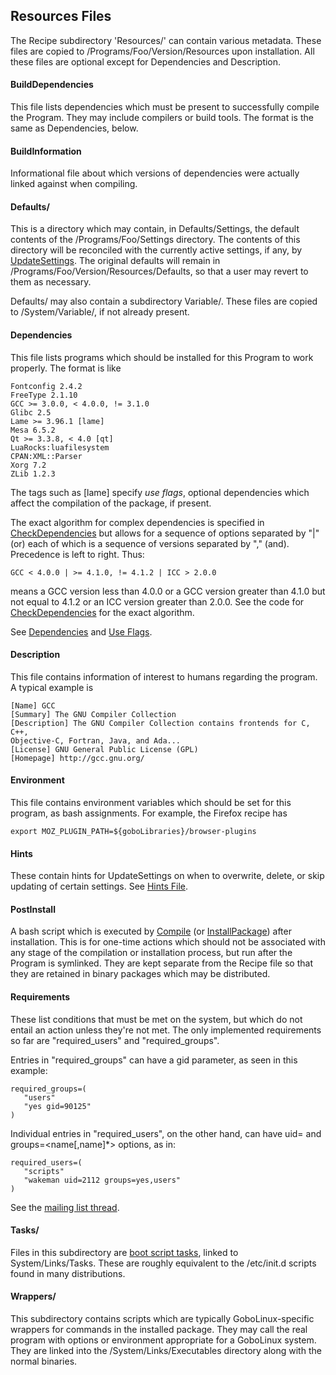 == Resources Files ==
The Recipe subdirectory 'Resources/' can contain various metadata.  These files are copied to /Programs/Foo/Version/Resources upon installation.
All these files are optional except for Dependencies and Description.

==== BuildDependencies ====
This file lists dependencies which must be present to successfully compile the Program.  They may include compilers or build tools.  The format is the same as Dependencies, below.
==== BuildInformation ====
Informational file about which versions of dependencies were actually linked against when compiling.
==== Defaults/ ====
This is a directory which may contain, in Defaults/Settings, the default contents of the /Programs/Foo/Settings directory.  The contents of this directory will be reconciled with the currently active settings, if any, by [[UpdateSettings]].  The original defaults will remain in /Programs/Foo/Version/Resources/Defaults, so that a user may revert to them as necessary.

Defaults/ may also contain a subdirectory Variable/.  These files are copied to /System/Variable/, if not already present.
==== Dependencies ====
This file lists programs which should be installed for this Program to work properly.
The format is like
<pre>
Fontconfig 2.4.2
FreeType 2.1.10
GCC >= 3.0.0, < 4.0.0, != 3.1.0
Glibc 2.5
Lame >= 3.96.1 [lame]
Mesa 6.5.2
Qt >= 3.3.8, < 4.0 [qt]
LuaRocks:luafilesystem
CPAN:XML::Parser
Xorg 7.2
ZLib 1.2.3
</pre>
The tags such as [lame] specify ''use flags'', optional dependencies which affect the compilation of the package, if present.

The exact algorithm for complex dependencies is specified in [[CheckDependencies]] but allows for a sequence of options separated by "|" (or) each of which is a sequence of versions separated by "," (and).  Precedence is left to right.  Thus:
<pre>
GCC < 4.0.0 | >= 4.1.0, != 4.1.2 | ICC > 2.0.0
</pre>
means a GCC version less than 4.0.0 or a GCC version greater than 4.1.0 but not equal to 4.1.2 or an ICC version greater than 2.0.0.  See the code for [[CheckDependencies]] for the exact algorithm.

See [[Dependencies]] and [[Use Flags]].

==== Description ====
This file contains information of interest to humans regarding the program.  A typical example is
<pre>
[Name] GCC
[Summary] The GNU Compiler Collection
[Description] The GNU Compiler Collection contains frontends for C,  C++,
Objective-C, Fortran, Java, and Ada...
[License] GNU General Public License (GPL)
[Homepage] http://gcc.gnu.org/
</pre>
==== Environment ====
This file contains environment variables which should be set for this program, as bash assignments.
For example, the Firefox recipe has
 export MOZ_PLUGIN_PATH=${goboLibraries}/browser-plugins
==== Hints ====
These contain hints for UpdateSettings on when to overwrite, delete, or skip updating of certain settings.
See [[Hints File]].
==== PostInstall ====
A bash script which is executed by [[Compile]] (or [[InstallPackage]]) after installation.  This is for one-time actions which should not be associated with any stage of the compilation or installation process, but run after the Program is symlinked.  They are kept separate from the Recipe file so that they are retained in binary packages which may be distributed.
==== Requirements ====
These list conditions that must be met on the system, but which do not entail an action unless they're not met.
The only implemented requirements so far are "required_users" and "required_groups".

Entries in "required_groups" can have a gid parameter, as seen in this example:
 required_groups=(
    "users"
    "yes gid=90125"
 )
Individual entries in "required_users", on the other hand, can have
uid=<num> and groups=<name[,name]*> options, as in:
 required_users=(
    "scripts"
    "wakeman uid=2112 groups=yes,users"
 )
See the [http://thread.gmane.org/gmane.linux.distributions.gobo.devel/2267 mailing list thread].
==== Tasks/ ====
Files in this subdirectory are [[boot script tasks]], linked to System/Links/Tasks.
These are roughly equivalent to the /etc/init.d scripts found in many distributions.
==== Wrappers/ ====
This subdirectory contains scripts which are typically GoboLinux-specific wrappers for commands in the installed package.
They may call the real program with options or environment appropriate for a GoboLinux system.
They are linked into the /System/Links/Executables directory along with the normal binaries.

{{Compile}}
